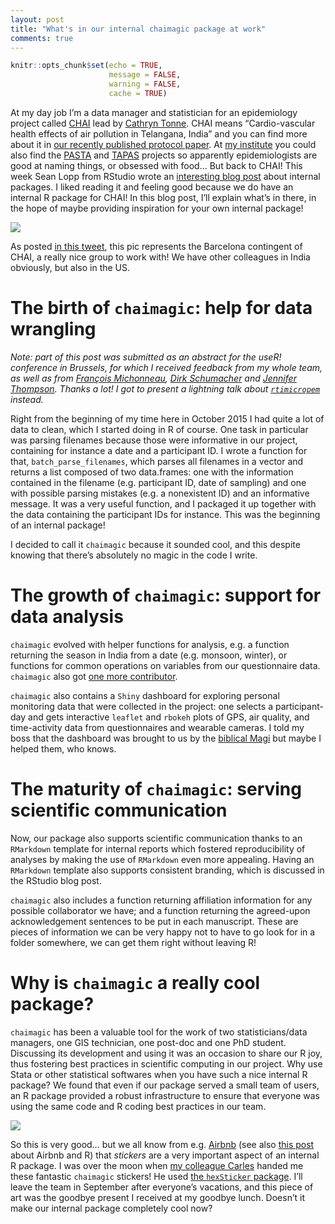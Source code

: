 ```yaml
---
layout: post
title: "What's in our internal chaimagic package at work"
comments: true
---
```

```r
knitr::opts_chunk$set(echo = TRUE,
                      message = FALSE,
                      warning = FALSE, 
                      cache = TRUE) 
```

At my day job I'm a data manager and statistician for an epidemiology project called [CHAI](http://www.chaiproject.org/) lead by [Cathryn Tonne](https://twitter.com/cathryn_tonne). CHAI means "Cardio-vascular health effects of air pollution in Telangana, India" and you can find more about it in [our recently published protocol paper ](http://www.sciencedirect.com/science/article/pii/S1438463917301876). At [my institute](http://www.isglobal.org/) you could also find the [PASTA](http://www.pastaproject.eu/home/) and [TAPAS](http://www.tapas-program.org/) projects so apparently epidemiologists are good at naming things, or obsessed with food... But back to CHAI! This week Sean Lopp from RStudio wrote an [interesting blog post](https://rviews.rstudio.com/2017/07/19/supporting-corporate-r-user-groups/) about internal packages. I liked reading it and feeling good because we do have an internal R package for CHAI! In this blog post, I'll explain what's in there, in the hope of maybe providing inspiration for your own internal package!

![](/figure/source/2017-07-22-chaimagic/chaiteam_barcelona.jpg)

As posted [in this tweet](https://twitter.com/chaiproject/status/832330667954315264), this pic represents the Barcelona contingent of CHAI, a really nice group to work with! We have other colleagues in India obviously, but also in the US.

<!--more-->

# The birth of `chaimagic`: help for data wrangling

_Note: part of this post was submitted as an abstract for the useR! conference in Brussels, for which I received feedback from my whole team, as well as from [François Michonneau](https://twitter.com/fmic_), [Dirk Schumacher](https://twitter.com/dirk_sch) and [Jennifer Thompson](https://twitter.com/jent103). Thanks a lot! I got to present a lightning talk about [`rtimicropem`](https://github.com/ropensci/rtimicropem) instead._

Right from the beginning of my time here in October 2015 I had quite a lot of data to clean, which I started doing in R of course. One task in particular was parsing filenames because those were informative in our project, containing for instance a date and a participant ID. I wrote a function for that, `batch_parse_filenames`, which parses all filenames in a vector and returns a list composed of two data.frames: one with the information contained in the filename (e.g. participant ID, date of sampling) and one with possible parsing mistakes (e.g. a nonexistent ID) and an informative message. It was a very useful function, and I packaged it up together with the data containing the participant IDs for instance. This was the beginning of an internal package! 

I decided to call it `chaimagic` because it sounded cool, and this despite knowing that there's absolutely no magic in the code I write.

# The growth of `chaimagic`: support for data analysis

`chaimagic` evolved with helper functions for analysis, e.g. a function returning the season in India from a date (e.g. monsoon, winter), or functions for common operations on variables from our questionnaire data. `chaimagic` also got [one more contributor](https://twitter.com/MilaCarles).

`chaimagic` also contains a `Shiny` dashboard for exploring personal monitoring data that were collected in the project: one selects a participant-day and gets interactive `leaflet` and `rbokeh` plots of GPS, air quality, and time-activity data from questionnaires and wearable cameras. I told my boss that the dashboard was brought to us by the [biblical Magi](https://en.wikipedia.org/wiki/Biblical_Magi) but maybe I helped them, who knows. 

# The maturity of `chaimagic`: serving scientific communication

Now, our package also supports scientific communication thanks to an `RMarkdown` template for internal reports which fostered reproducibility of analyses by making the use of `RMarkdown` even more appealing. Having an `RMarkdown` template also supports consistent branding, which is discussed in the RStudio blog post.

`chaimagic` also includes a function returning affiliation information for any possible collaborator we have; and a function returning the agreed-upon acknowledgement sentences to be put in each manuscript. These are pieces of information we can be very happy not to have to go look for in a folder somewhere, we can get them right without leaving R!

# Why is `chaimagic` a really cool package?

`chaimagic` has been a valuable tool for the work of two statisticians/data managers, one GIS technician, one post-doc and one PhD student. Discussing its development and using it was an occasion to share our R joy, thus fostering best practices in scientific computing in our project. Why use Stata or other statistical softwares when you have such a nice internal R package? We found that even if our package served a small team of users, an R package provided a robust infrastructure to ensure that everyone was using the same code and R coding best practices in our team.

![](/figure/source/2017-07-22-chaimagic/chaimagic.jpg)

So this is very good... but we all know from e.g. [Airbnb](https://twitter.com/i/web/status/855422698230599680) (see also [this post](https://medium.com/airbnb-engineering/using-r-packages-and-education-to-scale-data-science-at-airbnb-906faa58e12d) about Airbnb and R) that *stickers* are a very important aspect of an internal R package. I was over the moon when [my colleague Carles](https://twitter.com/MilaCarles) handed me these fantastic `chaimagic` stickers! He used [the `hexSticker` package](https://github.com/GuangchuangYu/hexSticker). I'll leave the team in September after everyone's vacations, and this piece of art was the goodbye present I received at my goodbye lunch. Doesn't it make our internal package completely cool now?